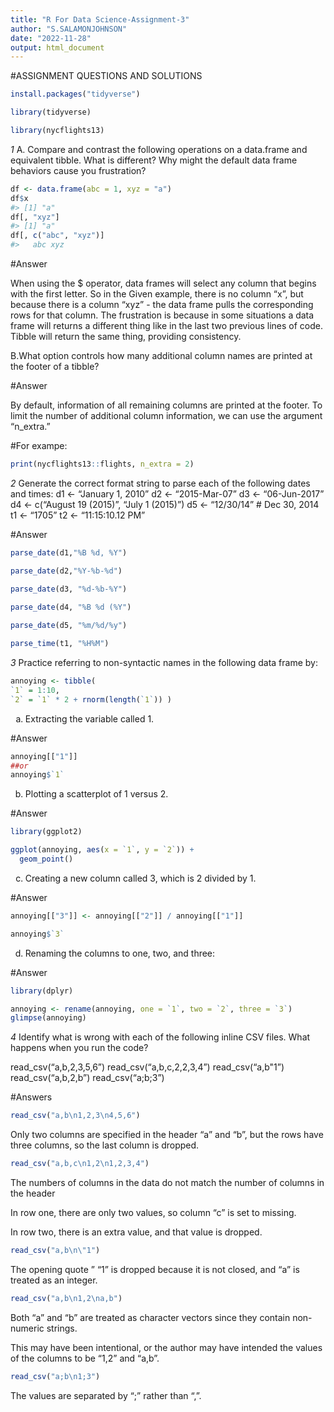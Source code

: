 ---
title: "R For Data Science-Assignment-3"
author: "S.SALAMONJOHNSON"
date: "2022-11-28"
output: html_document
---
#ASSIGNMENT QUESTIONS AND SOLUTIONS

```{r}
install.packages("tidyverse")
```

```{r}
library(tidyverse)
```


```{r}
library(nycflights13)
```


*1*
A. Compare and contrast the following operations on a data.frame and equivalent tibble. What is different? Why might the default data frame behaviors cause you frustration?

```{r}
df <- data.frame(abc = 1, xyz = "a")
df$x
#> [1] "a"
df[, "xyz"]
#> [1] "a"
df[, c("abc", "xyz")]
#>   abc xyz

```
#Answer 
         
When using the $ operator, data frames will select any column that begins with the first letter. So in the Given example, there is no column “x”, but because there is a column “xyz” - the data frame pulls the corresponding rows for that column. 
The frustration is because in some situations a data frame will returns a different thing like in the last two previous lines of code. Tibble will return the same thing, providing consistency.


B.What option controls how many additional column names are printed at the footer of a tibble?

#Answer

   By default, information of all remaining columns are printed at the footer. To limit the number of additional column information, we can use the argument "n_extra."
   
#For exampe:
```{r}
print(nycflights13::flights, n_extra = 2)
```

*2*
Generate the correct format string to parse each of the following dates and times:
d1 <- "January 1, 2010"
d2 <- "2015-Mar-07"
d3 <- "06-Jun-2017"
d4 <- c("August 19 (2015)", "July 1 (2015)")
d5 <- "12/30/14" # Dec 30, 2014
t1 <- "1705"
t2 <- "11:15:10.12 PM"


#Answer

```{r}
parse_date(d1,"%B %d, %Y")

parse_date(d2,"%Y-%b-%d")

parse_date(d3, "%d-%b-%Y")

parse_date(d4, "%B %d (%Y")
           
parse_date(d5, "%m/%d/%y")

parse_time(t1, "%H%M")


```



*3*
Practice referring to non-syntactic names in the following data frame by: 
```{r}
annoying <- tibble( 
`1` = 1:10, 
`2` = `1` * 2 + rnorm(length(`1`)) )

```

a. Extracting the variable called 1.

#Answer
```{r}
annoying[["1"]]
##or
annoying$`1`
```
b. Plotting a scatterplot of 1 versus 2.

#Answer

```{r}
library(ggplot2)
```


```{r}
ggplot(annoying, aes(x = `1`, y = `2`)) +
  geom_point()
```
c. Creating a new column called 3, which is 2 divided by 1.

#Answer
```{r}
annoying[["3"]] <- annoying[["2"]] / annoying[["1"]]

annoying$`3`
```
d. Renaming the columns to one, two, and three:

#Answer

```{r}
library(dplyr)
```

```{r}
annoying <- rename(annoying, one = `1`, two = `2`, three = `3`)
glimpse(annoying)

```



*4*
Identify what is wrong with each of the following inline CSV files. 
What happens when you run the code?

read_csv("a,b\n1,2,3\n4,5,6") 
read_csv("a,b,c\n1,2\n1,2,3,4")
read_csv("a,b\n\"1") 
read_csv("a,b\n1,2\na,b")
read_csv("a;b\n1;3")

#Answers

```{r}
read_csv("a,b\n1,2,3\n4,5,6") 
```
Only two columns are specified in the header "a" and "b", but the rows have three columns, so the last column is dropped.

```{r}
read_csv("a,b,c\n1,2\n1,2,3,4")
```
The numbers of columns in the data do not match the number of columns in the header

In row one, there are only two values, so column "c" is set to missing.

In row two, there is an extra value, and that value is dropped.

```{r}
read_csv("a,b\n\"1") 
```

The opening quote " "1 " is dropped because it is not closed, and "a" is treated as an integer.
```{r}
read_csv("a,b\n1,2\na,b")
```

Both "a" and "b" are treated as character vectors since they contain non-numeric strings.

This may have been intentional, or the author may have intended the values of the columns to be "1,2" and "a,b".

```{r}
read_csv("a;b\n1;3")
```
The values are separated by ";" rather than ",".
